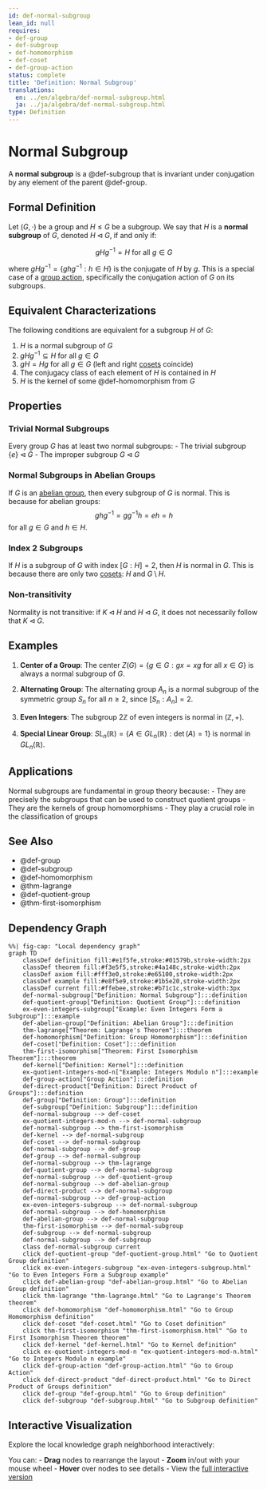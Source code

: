 ```yaml
---
id: def-normal-subgroup
lean_id: null
requires:
- def-group
- def-subgroup
- def-homomorphism
- def-coset
- def-group-action
status: complete
title: 'Definition: Normal Subgroup'
translations:
  en: ../en/algebra/def-normal-subgroup.html
  ja: ../ja/algebra/def-normal-subgroup.html
type: Definition
---
```


# Normal Subgroup {#def-normal-subgroup}

A **normal subgroup** is a @def-subgroup that is invariant under conjugation by any element of the parent @def-group.

## Formal Definition

Let $(G, \cdot)$ be a group and $H \leq G$ be a subgroup. We say that $H$ is a **normal subgroup** of $G$, denoted $H \triangleleft G$, if and only if:

$$gHg^{-1} = H \text{ for all } g \in G$$

where $gHg^{-1} = \{ghg^{-1} : h \in H\}$ is the conjugate of $H$ by $g$. This is a special case of a [group action](def-group-action.qmd), specifically the conjugation action of $G$ on its subgroups.

## Equivalent Characterizations

The following conditions are equivalent for a subgroup $H$ of $G$:

1. $H$ is a normal subgroup of $G$
2. $gHg^{-1} \subseteq H$ for all $g \in G$
3. $gH = Hg$ for all $g \in G$ (left and right [cosets](def-coset.qmd) coincide)
4. The conjugacy class of each element of $H$ is contained in $H$
5. $H$ is the kernel of some @def-homomorphism from $G$

## Properties

### Trivial Normal Subgroups

Every group $G$ has at least two normal subgroups:
- The trivial subgroup $\{e\} \triangleleft G$
- The improper subgroup $G \triangleleft G$

### Normal Subgroups in Abelian Groups

If $G$ is an [abelian group](def-abelian-group.qmd), then every subgroup of $G$ is normal. This is because for abelian groups:
$$ghg^{-1} = gg^{-1}h = eh = h$$
for all $g \in G$ and $h \in H$.

### Index 2 Subgroups

If $H$ is a subgroup of $G$ with index $[G:H] = 2$, then $H$ is normal in $G$. This is because there are only two [cosets](def-coset.qmd): $H$ and $G \setminus H$.

### Non-transitivity

Normality is not transitive: if $K \triangleleft H$ and $H \triangleleft G$, it does not necessarily follow that $K \triangleleft G$.

## Examples

1. **Center of a Group**: The center $Z(G) = \{g \in G : gx = xg \text{ for all } x \in G\}$ is always a normal subgroup of $G$.

2. **Alternating Group**: The alternating group $A_n$ is a normal subgroup of the symmetric group $S_n$ for all $n \geq 2$, since $[S_n : A_n] = 2$.

3. **Even Integers**: The subgroup $2\mathbb{Z}$ of even integers is normal in $(\mathbb{Z}, +)$.

4. **Special Linear Group**: $SL_n(\mathbb{R}) = \{A \in GL_n(\mathbb{R}) : \det(A) = 1\}$ is normal in $GL_n(\mathbb{R})$.

## Applications

Normal subgroups are fundamental in group theory because:
- They are precisely the subgroups that can be used to construct quotient groups
- They are the kernels of group homomorphisms
- They play a crucial role in the classification of groups

## See Also

- @def-group
- @def-subgroup
- @def-homomorphism
- @thm-lagrange
- @def-quotient-group
- @thm-first-isomorphism

## Dependency Graph

```mermaid
%%| fig-cap: "Local dependency graph"
graph TD
    classDef definition fill:#e1f5fe,stroke:#01579b,stroke-width:2px
    classDef theorem fill:#f3e5f5,stroke:#4a148c,stroke-width:2px
    classDef axiom fill:#fff3e0,stroke:#e65100,stroke-width:2px
    classDef example fill:#e8f5e9,stroke:#1b5e20,stroke-width:2px
    classDef current fill:#ffebee,stroke:#b71c1c,stroke-width:3px
    def-normal-subgroup["Definition: Normal Subgroup"]:::definition
    def-quotient-group["Definition: Quotient Group"]:::definition
    ex-even-integers-subgroup["Example: Even Integers Form a Subgroup"]:::example
    def-abelian-group["Definition: Abelian Group"]:::definition
    thm-lagrange["Theorem: Lagrange's Theorem"]:::theorem
    def-homomorphism["Definition: Group Homomorphism"]:::definition
    def-coset["Definition: Coset"]:::definition
    thm-first-isomorphism["Theorem: First Isomorphism Theorem"]:::theorem
    def-kernel["Definition: Kernel"]:::definition
    ex-quotient-integers-mod-n["Example: Integers Modulo n"]:::example
    def-group-action["Group Action"]:::definition
    def-direct-product["Definition: Direct Product of Groups"]:::definition
    def-group["Definition: Group"]:::definition
    def-subgroup["Definition: Subgroup"]:::definition
    def-normal-subgroup --> def-coset
    ex-quotient-integers-mod-n --> def-normal-subgroup
    def-normal-subgroup --> thm-first-isomorphism
    def-kernel --> def-normal-subgroup
    def-coset --> def-normal-subgroup
    def-normal-subgroup --> def-group
    def-group --> def-normal-subgroup
    def-normal-subgroup --> thm-lagrange
    def-quotient-group --> def-normal-subgroup
    def-normal-subgroup --> def-quotient-group
    def-normal-subgroup --> def-abelian-group
    def-direct-product --> def-normal-subgroup
    def-normal-subgroup --> def-group-action
    ex-even-integers-subgroup --> def-normal-subgroup
    def-normal-subgroup --> def-homomorphism
    def-abelian-group --> def-normal-subgroup
    thm-first-isomorphism --> def-normal-subgroup
    def-subgroup --> def-normal-subgroup
    def-normal-subgroup --> def-subgroup
    class def-normal-subgroup current
    click def-quotient-group "def-quotient-group.html" "Go to Quotient Group definition"
    click ex-even-integers-subgroup "ex-even-integers-subgroup.html" "Go to Even Integers Form a Subgroup example"
    click def-abelian-group "def-abelian-group.html" "Go to Abelian Group definition"
    click thm-lagrange "thm-lagrange.html" "Go to Lagrange's Theorem theorem"
    click def-homomorphism "def-homomorphism.html" "Go to Group Homomorphism definition"
    click def-coset "def-coset.html" "Go to Coset definition"
    click thm-first-isomorphism "thm-first-isomorphism.html" "Go to First Isomorphism Theorem theorem"
    click def-kernel "def-kernel.html" "Go to Kernel definition"
    click ex-quotient-integers-mod-n "ex-quotient-integers-mod-n.html" "Go to Integers Modulo n example"
    click def-group-action "def-group-action.html" "Go to Group Action"
    click def-direct-product "def-direct-product.html" "Go to Direct Product of Groups definition"
    click def-group "def-group.html" "Go to Group definition"
    click def-subgroup "def-subgroup.html" "Go to Subgroup definition"
```

## Interactive Visualization

Explore the local knowledge graph neighborhood interactively:

::: {.graph-viz data-id="def-normal-subgroup" data-width="700" data-height="500"}
:::

You can:
- **Drag** nodes to rearrange the layout
- **Zoom** in/out with your mouse wheel
- **Hover** over nodes to see details
- View the [full interactive version](../../output/interactive/def-normal-subgroup.html){target="_blank"}
